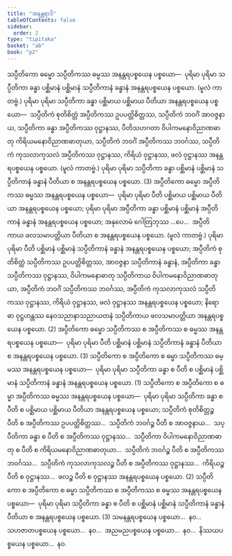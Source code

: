 ```yaml
---
title: "အနန္တရာဒိ"
tableOfContents: false
sidebar:
  order: 2
type: "tipitaka"
basket: "ab"
book: "p2"
---
```



<DynamicBreadcrumb />

<Division number="156" book="p2" e="ch" v="38" p="428">

<Paragraph number="4415" book="p2">
သပ္ပီတိကော ဓမ္မော သပ္ပီတိကဿ ဓမ္မဿ အနန္တရပစ္စယေန ပစ္စယော—  ပုရိမာ ပုရိမာ သပ္ပီတိကာ ခန္ဓာ ပစ္ဆိမာနံ ပစ္ဆိမာနံ သပ္ပီတိကာနံ ခန္ဓာနံ အနန္တရပစ္စယေန ပစ္စယော. (မူလံ ကာတဗ္ဗံ.) ပုရိမာ ပုရိမာ သပ္ပီတိကာ ခန္ဓာ ပစ္ဆိမာယ ပစ္ဆိမာယ ပီတိယာ အနန္တရပစ္စယေန ပစ္စယော—  သပ္ပီတိကံ စုတိစိတ္တံ အပ္ပီတိကဿ ဥပပတ္တိစိတ္တဿ, သပ္ပီတိကံ ဘဝင်္ဂံ အာဝဇ္ဇနာယ, သပ္ပီတိကာ ခန္ဓာ အပ္ပီတိကဿ ဝုဋ္ဌာနဿ, ပီတိသဟဂတာ ဝိပါကမနောဝိညာဏဓာတု ကိရိယမနောဝိညာဏဓာတုယာ, သပ္ပီတိကံ ဘဝင်္ဂံ အပ္ပီတိကဿ ဘဝင်္ဂဿ, သပ္ပီတိကံ ကုသလာကုသလံ အပ္ပီတိကဿ ဝုဋ္ဌာနဿ, ကိရိယံ ဝုဋ္ဌာနဿ, ဖလံ ဝုဋ္ဌာနဿ အနန္တရပစ္စယေန ပစ္စယော. (မူလံ ကာတဗ္ဗံ.) ပုရိမာ ပုရိမာ သပ္ပီတိကာ ခန္ဓာ ပစ္ဆိမာနံ ပစ္ဆိမာနံ သပ္ပီတိကာနံ ခန္ဓာနံ ပီတိယာ စ အနန္တရပစ္စယေန ပစ္စယော. (3)
</Paragraph>

</Division>
<Division number="157" book="p2" e="ch" v="38" p="429">

<Paragraph number="4416" book="p2">
အပ္ပီတိကော ဓမ္မော အပ္ပီတိကဿ ဓမ္မဿ အနန္တရပစ္စယေန ပစ္စယော—  ပုရိမာ ပုရိမာ ပီတိ ပစ္ဆိမာယ ပစ္ဆိမာယ ပီတိယာ အနန္တရပစ္စယေန ပစ္စယော; ပုရိမာ ပုရိမာ အပ္ပီတိကာ ခန္ဓာ ပစ္ဆိမာနံ ပစ္ဆိမာနံ အပ္ပီတိကာနံ ခန္ဓာနံ အနန္တရပစ္စယေန ပစ္စယော; အနုလောမံ ဂေါတြဘုဿ …ပေ…  အပ္ပီတိကာယ ဖလသမာပတ္တိယာ ပီတိယာ စ အနန္တရပစ္စယေန ပစ္စယော. (မူလံ ကာတဗ္ဗံ.) ပုရိမာ ပုရိမာ ပီတိ ပစ္ဆိမာနံ ပစ္ဆိမာနံ သပ္ပီတိကာနံ ခန္ဓာနံ အနန္တရပစ္စယေန ပစ္စယော; အပ္ပီတိကံ စုတိစိတ္တံ သပ္ပီတိကဿ ဥပပတ္တိစိတ္တဿ, အာဝဇ္ဇနာ သပ္ပီတိကာနံ ခန္ဓာနံ, အပ္ပီတိကာ ခန္ဓာ သပ္ပီတိကဿ ဝုဋ္ဌာနဿ, ဝိပါကမနောဓာတု သပ္ပီတိကာယ ဝိပါကမနောဝိညာဏဓာတုယာ, အပ္ပီတိကံ ဘဝင်္ဂံ သပ္ပီတိကဿ ဘဝင်္ဂဿ, အပ္ပီတိကံ ကုသလာကုသလံ သပ္ပီတိကဿ ဝုဋ္ဌာနဿ, ကိရိယံ ဝုဋ္ဌာနဿ, ဖလံ ဝုဋ္ဌာနဿ အနန္တရပစ္စယေန ပစ္စယော; နိရောဓာ ဝုဋ္ဌဟန္တဿ နေဝသညာနာသညာယတနံ သပ္ပီတိကာယ ဖလသမာပတ္တိယာ အနန္တရပစ္စယေန ပစ္စယော. (2)
</Paragraph>

<Paragraph number="4417" book="p2">
အပ္ပီတိကော ဓမ္မော သပ္ပီတိကဿ စ အပ္ပီတိကဿ စ ဓမ္မဿ အနန္တရပစ္စယေန ပစ္စယော—  ပုရိမာ ပုရိမာ ပီတိ ပစ္ဆိမာနံ ပစ္ဆိမာနံ သပ္ပီတိကာနံ ခန္ဓာနံ ပီတိယာ စ အနန္တရပစ္စယေန ပစ္စယော. (3)
</Paragraph>

</Division>
<Division number="158" book="p2" e="ch" v="38" p="429">

<Paragraph number="4418" book="p2">
သပ္ပီတိကော စ အပ္ပီတိကော စ ဓမ္မာ သပ္ပီတိကဿ ဓမ္မဿ အနန္တရပစ္စယေန ပစ္စယော—  ပုရိမာ ပုရိမာ သပ္ပီတိကာ ခန္ဓာ စ ပီတိ စ ပစ္ဆိမာနံ ပစ္ဆိမာနံ သပ္ပီတိကာနံ ခန္ဓာနံ အနန္တရပစ္စယေန ပစ္စယော. (1)
</Paragraph>

<Paragraph number="4419" book="p2">
သပ္ပီတိကော စ အပ္ပီတိကော စ ဓမ္မာ အပ္ပီတိကဿ ဓမ္မဿ အနန္တရပစ္စယေန ပစ္စယော—  ပုရိမာ ပုရိမာ သပ္ပီတိကာ ခန္ဓာ စ ပီတိ စ ပစ္ဆိမာယ ပစ္ဆိမာယ ပီတိယာ အနန္တရပစ္စယေန ပစ္စယော; သပ္ပီတိကံ စုတိစိတ္တဉ္စ ပီတိ စ အပ္ပီတိကဿ ဥပပတ္တိစိတ္တဿ…  သပ္ပီတိကံ ဘဝင်္ဂဉ္စ ပီတိ စ အာဝဇ္ဇနာယ…  သပ္ပီတိကာ ခန္ဓာ စ ပီတိ စ အပ္ပီတိကဿ ဝုဋ္ဌာနဿ…  သပ္ပီတိကာ ဝိပါကမနောဝိညာဏဓာတု စ ပီတိ စ ကိရိယမနောဝိညာဏဓာတုယာ…  သပ္ပီတိကံ ဘဝင်္ဂဉ္စ ပီတိ စ အပ္ပီတိကဿ ဘဝင်္ဂဿ…  သပ္ပီတိကံ ကုသလာကုသလဉ္စ ပီတိ စ အပ္ပီတိကဿ ဝုဋ္ဌာနဿ…  ကိရိယဉ္စ ပီတိ စ ဝုဋ္ဌာနဿ…  ဖလဉ္စ ပီတိ စ ဝုဋ္ဌာနဿ အနန္တရပစ္စယေန ပစ္စယော. (2)
</Paragraph>

<Paragraph number="4420" book="p2">
သပ္ပီတိကော စ အပ္ပီတိကော စ ဓမ္မာ သပ္ပီတိကဿ စ အပ္ပီတိကဿ စ ဓမ္မဿ အနန္တရပစ္စယေန ပစ္စယော—  ပုရိမာ ပုရိမာ သပ္ပီတိကာ ခန္ဓာ စ ပီတိ စ ပစ္ဆိမာနံ ပစ္ဆိမာနံ သပ္ပီတိကာနံ ခန္ဓာနံ ပီတိယာ စ အနန္တရပစ္စယေန ပစ္စယော. (3)
</Paragraph>

<Paragraph number="4421" book="p2">
သမနန္တရပစ္စယေန ပစ္စယော…  နဝ…  သဟဇာတပစ္စယေန ပစ္စယော…  နဝ…  အညမညပစ္စယေန ပစ္စယော…  နဝ…  နိဿယပစ္စယေန ပစ္စယော…  နဝ.
</Paragraph>
</Division>